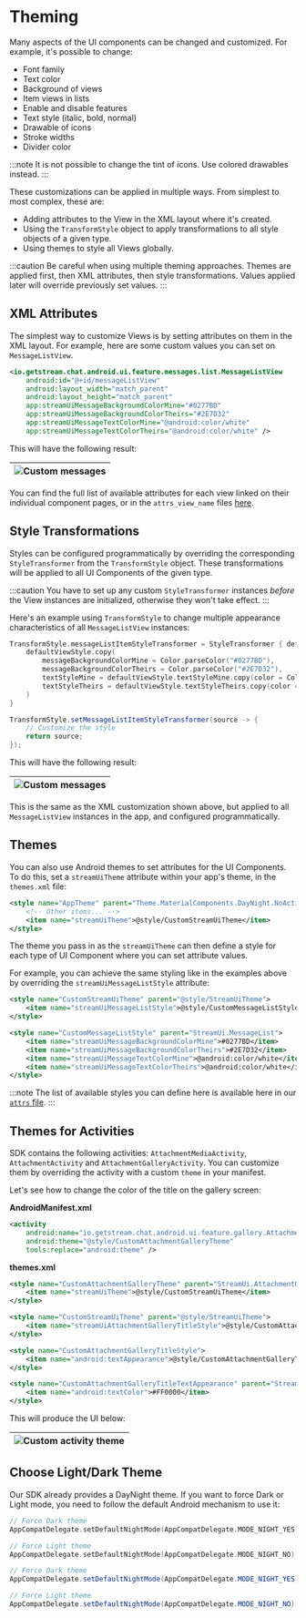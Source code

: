 
# Theming

Many aspects of the UI components can be changed and customized. For example, it's possible to change:

- Font family
- Text color
- Background of views
- Item views in lists
- Enable and disable features
- Text style (italic, bold, normal)
- Drawable of icons
- Stroke widths
- Divider color

:::note
It is not possible to change the tint of icons. Use colored drawables instead.
:::

These customizations can be applied in multiple ways. From simplest to most complex, these are:

- Adding attributes to the View in the XML layout where it's created.
- Using the `TransformStyle` object to apply transformations to all style objects of a given type.
- Using themes to style all Views globally.

:::caution
Be careful when using multiple theming approaches. Themes are applied first, then XML attributes, then style transformations. Values applied later will override previously set values.
:::

## XML Attributes

The simplest way to customize Views is by setting attributes on them in the XML layout. For example, here are some custom values you can set on `MessageListView`.

```xml
<io.getstream.chat.android.ui.feature.messages.list.MessageListView
    android:id="@+id/messageListView"
    android:layout_width="match_parent"
    android:layout_height="match_parent"
    app:streamUiMessageBackgroundColorMine="#0277BD"
    app:streamUiMessageBackgroundColorTheirs="#2E7D32"
    app:streamUiMessageTextColorMine="@android:color/white"
    app:streamUiMessageTextColorTheirs="@android:color/white" />
```

This will have the following result:

|![Custom messages](../assets/custom_messages.png)|
| --- |

You can find the full list of available attributes for each view linked on their individual component pages, or in the `attrs_view_name` files [here](https://github.com/GetStream/stream-chat-android/tree/main/stream-chat-android-ui-components/src/main/res/values).

## Style Transformations

Styles can be configured programmatically by overriding the corresponding `StyleTransformer` from the `TransformStyle` object. These transformations will be applied to all UI Components of the given type.

:::caution
You have to set up any custom `StyleTransformer` instances *before* the View instances are initialized, otherwise they won't take effect.
:::

Here's an example using `TransformStyle` to change multiple appearance characteristics of all `MessageListView` instances:

<Tabs>
<TabItem value="kotlin" label="Kotlin">

```kotlin
TransformStyle.messageListItemStyleTransformer = StyleTransformer { defaultViewStyle ->
    defaultViewStyle.copy(
        messageBackgroundColorMine = Color.parseColor("#0277BD"),
        messageBackgroundColorTheirs = Color.parseColor("#2E7D32"),
        textStyleMine = defaultViewStyle.textStyleMine.copy(color = Color.WHITE),
        textStyleTheirs = defaultViewStyle.textStyleTheirs.copy(color = Color.WHITE),
    )
}
```
</TabItem>

<TabItem value="java" label="Java">

```java
TransformStyle.setMessageListItemStyleTransformer(source -> {
    // Customize the style
    return source;
});
```
</TabItem>
</Tabs>

This will have the following result:

|![Custom messages](../assets/custom_messages.png)|
|---|

This is the same as the XML customization shown above, but applied to all `MessageListView` instances in the app, and configured programmatically.

## Themes

You can also use Android themes to set attributes for the UI Components. To do this, set a `streamUiTheme` attribute within your app's theme, in the `themes.xml` file:

```xml
<style name="AppTheme" parent="Theme.MaterialComponents.DayNight.NoActionBar">
    <!-- Other items... -->
    <item name="streamUiTheme">@style/CustomStreamUiTheme</item>
</style>
```
The theme you pass in as the `streamUiTheme` can then define a style for each type of UI Component where you can set attribute values.

For example, you can achieve the same styling like in the examples above by overriding the `streamUiMessageListStyle` attribute:

```xml
<style name="CustomStreamUiTheme" parent="@style/StreamUiTheme">
    <item name="streamUiMessageListStyle">@style/CustomMessageListStyle</item>
</style>

<style name="CustomMessageListStyle" parent="StreamUi.MessageList">
    <item name="streamUiMessageBackgroundColorMine">#0277BD</item>
    <item name="streamUiMessageBackgroundColorTheirs">#2E7D32</item>
    <item name="streamUiMessageTextColorMine">@android:color/white</item>
    <item name="streamUiMessageTextColorTheirs">@android:color/white</item>
</style>
```

:::note
The list of available styles you can define here is available here in our [`attrs` file](https://github.com/GetStream/stream-chat-android/blob/main/stream-chat-android-ui-components/src/main/res/values/attrs.xml).
:::

## Themes for Activities

SDK contains the following activities: `AttachmentMediaActivity`, `AttachmentActivity` and `AttachmentGalleryActivity`. You can customize them by overriding the activity with a custom `theme` in your manifest.

Let's see how to change the color of the title on the gallery screen:

**AndroidManifest.xml**

```xml
<activity
    android:name="io.getstream.chat.android.ui.feature.gallery.AttachmentGalleryActivity"
    android:theme="@style/CustomAttachmentGalleryTheme"
    tools:replace="android:theme" />
```

**themes.xml**

```xml
<style name="CustomAttachmentGalleryTheme" parent="StreamUi.AttachmentGallery">
    <item name="streamUiTheme">@style/CustomStreamUiTheme</item>
</style>

<style name="CustomStreamUiTheme" parent="@style/StreamUiTheme">
    <item name="streamUiAttachmentGalleryTitleStyle">@style/CustomAttachmentGalleryTitleStyle</item>
</style>

<style name="CustomAttachmentGalleryTitleStyle">
    <item name="android:textAppearance">@style/CustomAttachmentGalleryTitleTextAppearance</item>
</style>

<style name="CustomAttachmentGalleryTitleTextAppearance" parent="StreamUiTextAppearance.HeadlineBold">
    <item name="android:textColor">#FF0000</item>
</style>
```

This will produce the UI below:

| ![Custom activity theme](../assets/custom_activity_theme.png)  |
|-------------------------------------------------------------------|

## Choose Light/Dark Theme

Our SDK already provides a DayNight theme. If you want to force Dark or Light mode, you need to follow the default Android mechanism to use it:

<Tabs>
<TabItem value="kotlin" label="Kotlin">

```kotlin
// Force Dark theme
AppCompatDelegate.setDefaultNightMode(AppCompatDelegate.MODE_NIGHT_YES)

// Force Light theme
AppCompatDelegate.setDefaultNightMode(AppCompatDelegate.MODE_NIGHT_NO)
```
</TabItem>

<TabItem value="java" label="Java">

```java
// Force Dark theme
AppCompatDelegate.setDefaultNightMode(AppCompatDelegate.MODE_NIGHT_YES);

// Force Light theme
AppCompatDelegate.setDefaultNightMode(AppCompatDelegate.MODE_NIGHT_NO);
```
</TabItem>
</Tabs>
